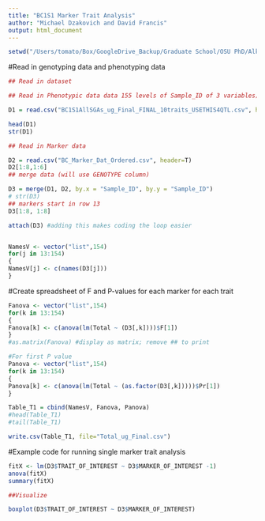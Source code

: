 ---
title: "BC1S1 Marker Trait Analysis"
author: "Michael Dzakovich and David Francis"
output: html_document
---


```{r}
setwd("/Users/tomato/Box/GoogleDrive_Backup/Graduate School/OSU PhD/Alkaloid Projects/MappingPopulation_CandidateGene ID/Validation")

```
#Read in genotyping data and phenotyping data
```{r}
## Read in dataset

## Read in Phenotypic data data 155 levels of Sample_ID of 3 variables)

D1 = read.csv("BC1S1AllSGAs_ug_Final_FINAL_10traits_USETHIS4QTL.csv", header=T)

head(D1)
str(D1)

## Read in Marker data 

D2 = read.csv("BC_Marker_Dat_Ordered.csv", header=T)
D2[1:8,1:6]
## merge data (will use GENOTYPE column)

D3 = merge(D1, D2, by.x = "Sample_ID", by.y = "Sample_ID")
# str(D3)  
## markers start in row 13
D3[1:8, 1:8]
```

```{r}
attach(D3) #adding this makes coding the loop easier


NamesV <- vector("list",154)
for(j in 13:154)
{
NamesV[j] <- c(names(D3[j]))
}

```

#Create spreadsheet of F and P-values for each marker for each trait
```{r}
Fanova <- vector("list",154)
for(k in 13:154)
{
Fanova[k] <- c(anova(lm(Total ~ (D3[,k])))$F[1])
}
#as.matrix(Fanova) #display as matrix; remove ## to print

#For first P value
Panova <- vector("list",154)
for(k in 13:154)
{
Panova[k] <- c(anova(lm(Total ~ (as.factor(D3[,k]))))$Pr[1])
}

Table_T1 = cbind(NamesV, Fanova, Panova)
#head(Table_T1)
#tail(Table_T1)

write.csv(Table_T1, file="Total_ug_Final.csv")


```

#Example code for running single marker trait analysis 
```{r}
fitX <- lm(D3$TRAIT_OF_INTEREST ~ D3$MARKER_OF_INTEREST -1)
anova(fitX)
summary(fitX)

##Visualize

boxplot(D3$TRAIT_OF_INTEREST ~ D3$MARKER_OF_INTEREST)

```




